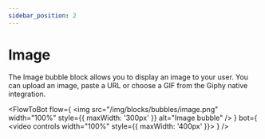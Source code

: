 ```yaml
---
sidebar_position: 2
---
```



# Image

The Image bubble block allows you to display an image to your user. You can upload an image, paste a URL or choose a GIF from the Giphy native integration.

<FlowToBot
  flow={
    <img
      src="/img/blocks/bubbles/image.png"
      width="100%"
      style={{ maxWidth: '300px' }}
      alt="Image bubble"
    />
  }
  bot={
    <video controls width="100%" style={{ maxWidth: '400px' }}>
      <source src="/img/blocks/bubbles/image-chat.mp4" type="video/mp4" />
    </video>
  }
/>
